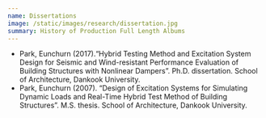 ```yaml
---
name: Dissertations
image: /static/images/research/dissertation.jpg
summary: History of Production Full Length Albums
---
```


- Park, Eunchurn (2017).“Hybrid Testing Method and Excitation System Design for Seismic and Wind-resistant Performance Evaluation of Building Structures with Nonlinear Dampers”. Ph.D. dissertation. School of Architecture, Dankook University.
- Park, Eunchurn (2007). “Design of Excitation Systems for Simulating Dynamic Loads and Real-Time Hybrid Test Method of Building Structures”. M.S. thesis. School of Architecture, Dankook University.
